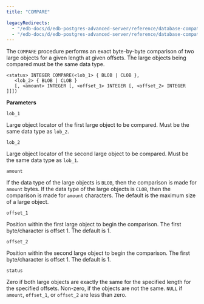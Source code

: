 ```yaml
---
title: "COMPARE"

legacyRedirects:
  - "/edb-docs/d/edb-postgres-advanced-server/reference/database-compatibility-for-oracle-developers-built-in-package-guide/13/compare.html"
  - "/edb-docs/d/edb-postgres-advanced-server/reference/database-compatibility-for-oracle-developers-built-in-package-guide/latest/compare.html"
---
```


The `COMPARE` procedure performs an exact byte-by-byte comparison of two large objects for a given length at given offsets. The large objects being compared must be the same data type.

```text
<status> INTEGER COMPARE(<lob_1> { BLOB | CLOB },
   <lob_2> { BLOB | CLOB }
   [, <amount> INTEGER [, <offset_1> INTEGER [, <offset_2> INTEGER ]]])
```

**Parameters**

`lob_1`

 Large object locator of the first large object to be compared. Must be the same data type as `lob_2`.

`lob_2`

 Large object locator of the second large object to be compared. Must be the same data type as `lob_1`.

`amount`

 If the data type of the large objects is `BLOB`, then the comparison is made for `amount` bytes. If the data type of the large objects is `CLOB`, then the comparison is made for `amount` characters. The default is the maximum size of a large object.

`offset_1`

 Position within the first large object to begin the comparison. The first byte/character is offset 1. The default is 1.

`offset_2`

 Position within the second large object to begin the comparison. The first byte/character is offset 1. The default is 1.

`status`

 Zero if both large objects are exactly the same for the specified length for the specified offsets. Non-zero, if the objects are not the same. `NULL` if `amount`, `offset_1`, or `offset_2` are less than zero.
